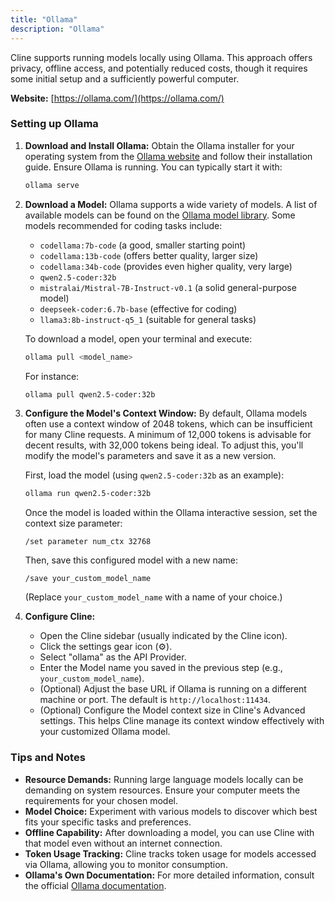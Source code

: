 ```yaml
---
title: "Ollama"
description: "Ollama"
---
```


Cline supports running models locally using Ollama. This approach offers privacy, offline access, and potentially reduced costs, though it requires some initial setup and a sufficiently powerful computer.

**Website:** [https://ollama.com/](https://ollama.com/)

### Setting up Ollama

1.  **Download and Install Ollama:**
    Obtain the Ollama installer for your operating system from the [Ollama website](https://ollama.com/) and follow their installation guide. Ensure Ollama is running. You can typically start it with:

    ```bash
    ollama serve
    ```

2.  **Download a Model:**
    Ollama supports a wide variety of models. A list of available models can be found on the [Ollama model library](https://ollama.com/library). Some models recommended for coding tasks include:

    -   `codellama:7b-code` (a good, smaller starting point)
    -   `codellama:13b-code` (offers better quality, larger size)
    -   `codellama:34b-code` (provides even higher quality, very large)
    -   `qwen2.5-coder:32b`
    -   `mistralai/Mistral-7B-Instruct-v0.1` (a solid general-purpose model)
    -   `deepseek-coder:6.7b-base` (effective for coding)
    -   `llama3:8b-instruct-q5_1` (suitable for general tasks)

    To download a model, open your terminal and execute:

    ```bash
    ollama pull <model_name>
    ```

    For instance:

    ```bash
    ollama pull qwen2.5-coder:32b
    ```

3.  **Configure the Model's Context Window:**
    By default, Ollama models often use a context window of 2048 tokens, which can be insufficient for many Cline requests. A minimum of 12,000 tokens is advisable for decent results, with 32,000 tokens being ideal. To adjust this, you'll modify the model's parameters and save it as a new version.

    First, load the model (using `qwen2.5-coder:32b` as an example):

    ```bash
    ollama run qwen2.5-coder:32b
    ```

    Once the model is loaded within the Ollama interactive session, set the context size parameter:

    ```
    /set parameter num_ctx 32768
    ```

    Then, save this configured model with a new name:

    ```
    /save your_custom_model_name
    ```

    (Replace `your_custom_model_name` with a name of your choice.)

4.  **Configure Cline:**
    -   Open the Cline sidebar (usually indicated by the Cline icon).
    -   Click the settings gear icon (⚙️).
    -   Select "ollama" as the API Provider.
    -   Enter the Model name you saved in the previous step (e.g., `your_custom_model_name`).
    -   (Optional) Adjust the base URL if Ollama is running on a different machine or port. The default is `http://localhost:11434`.
    -   (Optional) Configure the Model context size in Cline's Advanced settings. This helps Cline manage its context window effectively with your customized Ollama model.

### Tips and Notes

-   **Resource Demands:** Running large language models locally can be demanding on system resources. Ensure your computer meets the requirements for your chosen model.
-   **Model Choice:** Experiment with various models to discover which best fits your specific tasks and preferences.
-   **Offline Capability:** After downloading a model, you can use Cline with that model even without an internet connection.
-   **Token Usage Tracking:** Cline tracks token usage for models accessed via Ollama, allowing you to monitor consumption.
-   **Ollama's Own Documentation:** For more detailed information, consult the official [Ollama documentation](https://ollama.com/docs).

